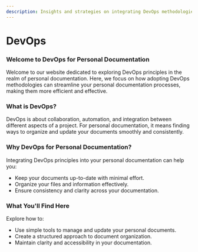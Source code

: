 ```yaml
---
description: Insights and strategies on integrating DevOps methodologies
---
```



# DevOps

### Welcome to DevOps for Personal Documentation

Welcome to our website dedicated to exploring DevOps principles in the realm of personal documentation. Here, we focus on how adopting DevOps methodologies can streamline your personal documentation processes, making them more efficient and effective.

### What is DevOps?

DevOps is about collaboration, automation, and integration between different aspects of a project. For personal documentation, it means finding ways to organize and update your documents smoothly and consistently.

### Why DevOps for Personal Documentation?

Integrating DevOps principles into your personal documentation can help you:
- Keep your documents up-to-date with minimal effort.
- Organize your files and information effectively.
- Ensure consistency and clarity across your documentation.

### What You'll Find Here

Explore how to:
- Use simple tools to manage and update your personal documents.
- Create a structured approach to document organization.
- Maintain clarity and accessibility in your documentation.

<!-- <DocCardList /> -->